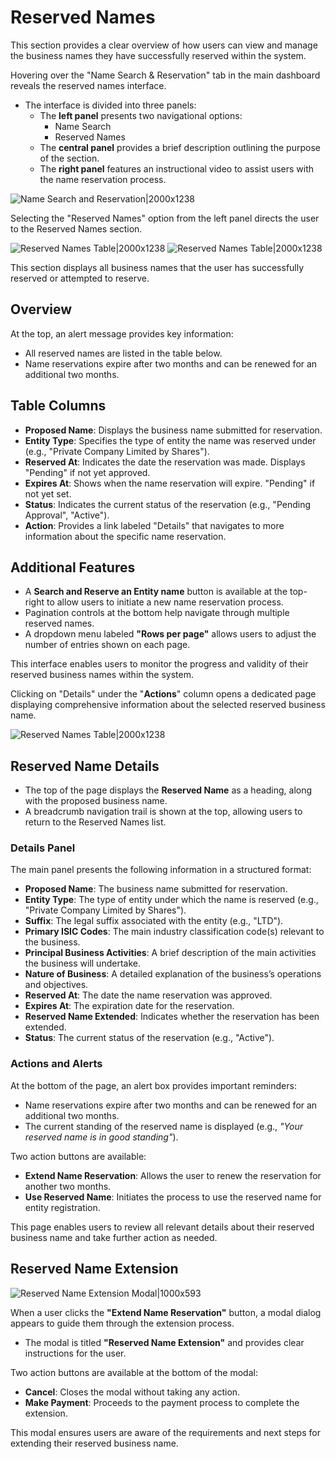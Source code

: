 # Reserved Names

This section provides a clear overview of how users can view and manage the business names they have successfully reserved within the system.

Hovering over the "Name Search & Reservation" tab in the main dashboard reveals the reserved names interface.

- The interface is divided into three panels:
    - The **left panel** presents two navigational options:
        - Name Search
        - Reserved Names
    - The **central panel** provides a brief description outlining the purpose of the section.
    - The **right panel** features an instructional video to assist users with the name reservation process.

![Name Search and Reservation|2000x1238](/reserved1.png)

Selecting the "Reserved Names" option from the left panel directs the user to the Reserved Names section.

![Reserved Names Table|2000x1238](/reserved3.png)
![Reserved Names Table|2000x1238](/reserved2.png)

This section displays all business names that the user has successfully reserved or attempted to reserve.

## Overview

At the top, an alert message provides key information:
- All reserved names are listed in the table below.
- Name reservations expire after two months and can be renewed for an additional two months.

## Table Columns

- **Proposed Name**: Displays the business name submitted for reservation.
- **Entity Type**: Specifies the type of entity the name was reserved under (e.g., "Private Company Limited by Shares").
- **Reserved At**: Indicates the date the reservation was made. Displays "Pending" if not yet approved.
- **Expires At**: Shows when the name reservation will expire. "Pending" if not yet set.
- **Status**: Indicates the current status of the reservation (e.g., "Pending Approval", "Active").
- **Action**: Provides a link labeled "Details" that navigates to more information about the specific name reservation.

## Additional Features

- A **Search and Reserve an Entity name** button is available at the top-right to allow users to initiate a new name reservation process.
- Pagination controls at the bottom help navigate through multiple reserved names.
- A dropdown menu labeled **"Rows per page"** allows users to adjust the number of entries shown on each page.

This interface enables users to monitor the progress and validity of their reserved business names within the system.

Clicking on "Details" under the "**Actions**" column opens a dedicated page displaying comprehensive information about the selected reserved business name.

![Reserved Names Table|2000x1238](/reserved4.png)

## Reserved Name Details

- The top of the page displays the **Reserved Name** as a heading, along with the proposed business name.
- A breadcrumb navigation trail is shown at the top, allowing users to return to the Reserved Names list.

### Details Panel

The main panel presents the following information in a structured format:

- **Proposed Name**: The business name submitted for reservation.
- **Entity Type**: The type of entity under which the name is reserved (e.g., "Private Company Limited by Shares").
- **Suffix**: The legal suffix associated with the entity (e.g., "LTD").
- **Primary ISIC Codes**: The main industry classification code(s) relevant to the business.
- **Principal Business Activities**: A brief description of the main activities the business will undertake.
- **Nature of Business**: A detailed explanation of the business’s operations and objectives.
- **Reserved At**: The date the name reservation was approved.
- **Expires At**: The expiration date for the reservation.
- **Reserved Name Extended**: Indicates whether the reservation has been extended.
- **Status**: The current status of the reservation (e.g., "Active").

### Actions and Alerts

At the bottom of the page, an alert box provides important reminders:

- Name reservations expire after two months and can be renewed for an additional two months.
- The current standing of the reserved name is displayed (e.g., _"Your reserved name is in good standing"_).

Two action buttons are available:

- **Extend Name Reservation**: Allows the user to renew the reservation for another two months.
- **Use Reserved Name**: Initiates the process to use the reserved name for entity registration.

This page enables users to review all relevant details about their reserved business name and take further action as needed.

## Reserved Name Extension

![Reserved Name Extension Modal|1000x593](/reserved5.png)

When a user clicks the **"Extend Name Reservation"** button, a modal dialog appears to guide them through the extension process.

- The modal is titled **"Reserved Name Extension"** and provides clear instructions for the user.

Two action buttons are available at the bottom of the modal:

- **Cancel**: Closes the modal without taking any action.
- **Make Payment**: Proceeds to the payment process to complete the extension.

This modal ensures users are aware of the requirements and next steps for extending their reserved business name.

